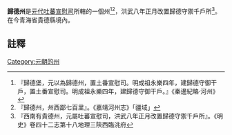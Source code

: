 '''歸德州'''是[[元代|元代]][[吐蕃宣慰司|吐蕃宣慰司]]所轄的一個州<ref>『歸德堡，元以為歸德州，置土番宣慰司。明成祖永樂四年，建歸德守御干戶，置土番宣慰司。明成祖永樂四年，建歸德守御干戶。』《秦邊紀略·河州》</ref><ref>『歸德州，州西鄙七百里』。《嘉靖河州志》「疆域」</ref>，洪武八年正月改置歸德守禦千戶所<ref>『西南有貴德州，元屬吐蕃宣慰司，洪武八年正月改置歸德守禦千戶所』。《明史》卷四十二志第十八地理三陝西臨洮府</ref>。在今青海省貴德縣境內。

==註釋==
{{reflist}}
{{行政區劃小作品}}
[[Category:元朝的州|Category:元朝的州]]